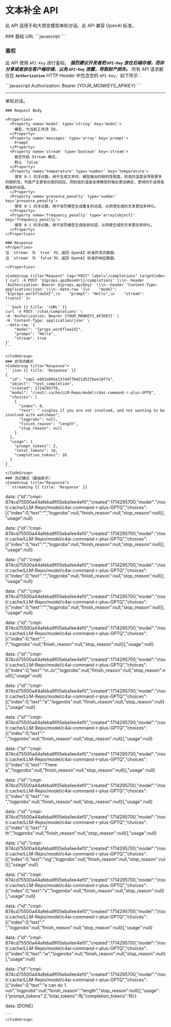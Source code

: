 
# 文本补全 API

此 API 适用于和大预言模型单轮对话。此 API 兼容 OpenAI 标准。

<div>
  ### 基础 URL
  <CodeGroup title="Code" targetCode={props.apiBaseUrl}>
    ```javascript
    ```
  </CodeGroup>

  ### 鉴权

  此 API 使用 `API-Key` 进行鉴权。
  <i>**强烈建议开发者把 `API-Key` 放在后端存储，而非分享或者放在客户端存储，以免 `API-Key` 泄露，导致财产损失。**</i>
  所有 API 请求都应在 **`Authorization`** HTTP Header 中包含您的 `API-Key`，如下所示：

  <CodeGroup title="Code">
    ```javascript
      Authorization: Bearer {YOUR_MONKEYS_APIKEY}
    ```
  </CodeGroup>
</div>

---

<Heading
  url='/completions'
  method='POST'
  title='单对话'
  name='#Create-Completions'
/>
<Row>
  <Col>
    单轮对话。

    ### Request Body

    <Properties>
      <Property name='model' type='string' key='model'>
        模型，为当前工作流 ID。
      </Property>
      <Property name='messages' type='array' key='prompt'>
        Prompt
      </Property>
      <Property name='stream' type='boolean' key='stream'>
        是否开启 Stream 模式。
        默认 `false`
      </Property>
      <Property name='temperature' type='number' key='temperature'>
        填写 0-1 的浮点数，用于生成文本时，模型输出的随机性程度。较高的温度会导致更多的随机性，可能产生更有创意的回应。而较低的温度会使模型的输出更加确定，更倾向于选择高概率的词语。
      </Property>
      <Property name='presence_penalty' type='number' key='presence_penalty'>
        填写 0-1 的浮点数，用于惩罚模型生成重复的词语，从而使生成的文本更加多样化。
      </Property>
      <Property name='frequency_penalty' type='array[object]' key='frequency_penalty'>
        填写 0-1 的浮点数，用于惩罚模型生成低频词语，从而使生成的文本更加多样化。
      </Property>
    </Properties>

    ### Response
    <Properties>
    当 `stream` 为 `true` 时，返回 OpenAI 标准的流式数据。
    当 `stream` 为 `false`时，返回 OpenAI 标准的响应数据。

    </Properties>
  </Col>
  <Col sticky>

    <CodeGroup title="Request" tag="POST" label="/completions" targetCode={`curl -X POST '${props.apiBaseUrl}/completions' \\\n--header 'Authorization: Bearer ${props.apiKey}' \\\n--header 'Content-Type: application/json' \\\n--data-raw '{\n    "model": "${props.workflowId}",\n    "prompt": "Hello",\n    "stream": true\n}'`}>

    ```bash {{ title: 'cURL' }}
    curl -X POST '/chat/completions' \
    -H 'Authorization: Bearer {YOUR_MONKEYS_APIKEY}' \
    -H 'Content-Type: application/json' \
    --data-raw '{
        "model": "{props.workflowId}",
        "prompt": "Hello",
        "stream": true
    }'
    ```

    </CodeGroup>
    ### 非流式模式
    <CodeGroup title="Response">
    ```json {{ title: 'Response' }}
    {
      "id": "cmpl-e893a095e1374df7b621d52fbee18f7a",
      "object": "text_completion",
      "created": 1714295770,
      "model": "/root/.cache/LLM-Repo/model/c4ai-command-r-plus-GPTQ",
      "choices": [
        {
          "index": 0,
          "text": " singles if you are not involved, and not wanting to be involved with watchman",
          "logprobs": null,
          "finish_reason": "length",
          "stop_reason": null
        }
      ],
      "usage": {
        "prompt_tokens": 2,
        "total_tokens": 18,
        "completion_tokens": 16
      }
    }
    ```
    </CodeGroup>
    ### 流式模式（基础助手）
    <CodeGroup title="Response">
    ```streaming {{ title: 'Response' }}
data: {"id":"cmpl-874cd75500a44afeba9f05eba1ee4ef0","created":1714295700,"model":"/root/.cache/LLM-Repo/model/c4ai-command-r-plus-GPTQ","choices":[{"index":0,"text":"","logprobs":null,"finish_reason":null,"stop_reason":null}],"usage":null}

data: {"id":"cmpl-874cd75500a44afeba9f05eba1ee4ef0","created":1714295700,"model":"/root/.cache/LLM-Repo/model/c4ai-command-r-plus-GPTQ","choices":[{"index":0,"text":"","logprobs":null,"finish_reason":null,"stop_reason":null}],"usage":null}

data: {"id":"cmpl-874cd75500a44afeba9f05eba1ee4ef0","created":1714295700,"model":"/root/.cache/LLM-Repo/model/c4ai-command-r-plus-GPTQ","choices":[{"index":0,"text":"","logprobs":null,"finish_reason":null,"stop_reason":null}],"usage":null}

data: {"id":"cmpl-874cd75500a44afeba9f05eba1ee4ef0","created":1714295700,"model":"/root/.cache/LLM-Repo/model/c4ai-command-r-plus-GPTQ","choices":[{"index":0,"text":"","logprobs":null,"finish_reason":null,"stop_reason":null}],"usage":null}

data: {"id":"cmpl-874cd75500a44afeba9f05eba1ee4ef0","created":1714295700,"model":"/root/.cache/LLM-Repo/model/c4ai-command-r-plus-GPTQ","choices":[{"index":0,"text":", I","logprobs":null,"finish_reason":null,"stop_reason":null}],"usage":null}

data: {"id":"cmpl-874cd75500a44afeba9f05eba1ee4ef0","created":1714295700,"model":"/root/.cache/LLM-Repo/model/c4ai-command-r-plus-GPTQ","choices":[{"index":0,"text":"m.Jo","logprobs":null,"finish_reason":null,"stop_reason":null}],"usage":null}

data: {"id":"cmpl-874cd75500a44afeba9f05eba1ee4ef0","created":1714295700,"model":"/root/.cache/LLM-Repo/model/c4ai-command-r-plus-GPTQ","choices":[{"index":0,"text":"e","logprobs":null,"finish_reason":null,"stop_reason":null}],"usage":null}

data: {"id":"cmpl-874cd75500a44afeba9f05eba1ee4ef0","created":1714295700,"model":"/root/.cache/LLM-Repo/model/c4ai-command-r-plus-GPTQ","choices":[{"index":0,"text":" ","logprobs":null,"finish_reason":null,"stop_reason":null}],"usage":null}

data: {"id":"cmpl-874cd75500a44afeba9f05eba1ee4ef0","created":1714295700,"model":"/root/.cache/LLM-Repo/model/c4ai-command-r-plus-GPTQ","choices":[{"index":0,"text":"There a","logprobs":null,"finish_reason":null,"stop_reason":null}],"usage":null}

data: {"id":"cmpl-874cd75500a44afeba9f05eba1ee4ef0","created":1714295700,"model":"/root/.cache/LLM-Repo/model/c4ai-command-r-plus-GPTQ","choices":[{"index":0,"text":"re ","logprobs":null,"finish_reason":null,"stop_reason":null}],"usage":null}

data: {"id":"cmpl-874cd75500a44afeba9f05eba1ee4ef0","created":1714295700,"model":"/root/.cache/LLM-Repo/model/c4ai-command-r-plus-GPTQ","choices":[{"index":0,"text":"2 th","logprobs":null,"finish_reason":null,"stop_reason":null}],"usage":null}

data: {"id":"cmpl-874cd75500a44afeba9f05eba1ee4ef0","created":1714295700,"model":"/root/.cache/LLM-Repo/model/c4ai-command-r-plus-GPTQ","choices":[{"index":0,"text":"ing","logprobs":null,"finish_reason":null,"stop_reason":null}],"usage":null}

data: {"id":"cmpl-874cd75500a44afeba9f05eba1ee4ef0","created":1714295700,"model":"/root/.cache/LLM-Repo/model/c4ai-command-r-plus-GPTQ","choices":[{"index":0,"text":"s","logprobs":null,"finish_reason":null,"stop_reason":null}],"usage":null}

data: {"id":"cmpl-874cd75500a44afeba9f05eba1ee4ef0","created":1714295700,"model":"/root/.cache/LLM-Repo/model/c4ai-command-r-plus-GPTQ","choices":[{"index":0,"text":" ","logprobs":null,"finish_reason":null,"stop_reason":null}],"usage":null}

data: {"id":"cmpl-874cd75500a44afeba9f05eba1ee4ef0","created":1714295700,"model":"/root/.cache/LLM-Repo/model/c4ai-command-r-plus-GPTQ","choices":[{"index":0,"text":"w","logprobs":null,"finish_reason":null,"stop_reason":null}],"usage":null}

data: {"id":"cmpl-874cd75500a44afeba9f05eba1ee4ef0","created":1714295700,"model":"/root/.cache/LLM-Repo/model/c4ai-command-r-plus-GPTQ","choices":[{"index":0,"text":"e can do 1. run","logprobs":null,"finish_reason":"length","stop_reason":null}],"usage":{"prompt_tokens":2,"total_tokens":18,"completion_tokens":16}}

data: [DONE]

    ```
    </CodeGroup>

  </Col>
</Row>

